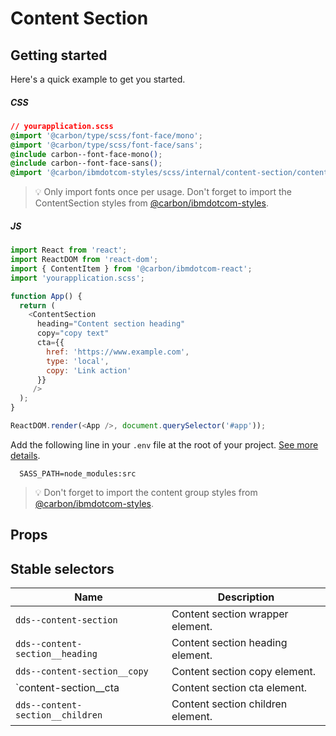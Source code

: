 
# Content Section

## Getting started

Here's a quick example to get you started.

##### CSS

```css
// yourapplication.scss
@import '@carbon/type/scss/font-face/mono';
@import '@carbon/type/scss/font-face/sans';
@include carbon--font-face-mono();
@include carbon--font-face-sans();
@import '@carbon/ibmdotcom-styles/scss/internal/content-section/content-section';
```

> 💡 Only import fonts once per usage. Don't forget to import the ContentSection
> styles from
> [@carbon/ibmdotcom-styles](https://github.com/carbon-design-system/carbon-for-ibm-dotcom/blob/main/packages/styles).

##### JS

```javascript
import React from 'react';
import ReactDOM from 'react-dom';
import { ContentItem } from '@carbon/ibmdotcom-react';
import 'yourapplication.scss';

function App() {
  return (
    <ContentSection
      heading="Content section heading"
      copy="copy text"
      cta={{
        href: 'https://www.example.com',
        type: 'local',
        copy: 'Link action'
      }}
     />
  );
}

ReactDOM.render(<App />, document.querySelector('#app'));
```

Add the following line in your `.env` file at the root of your project.
[See more details](https://github.com/carbon-design-system/carbon-for-ibm-dotcom/tree/main/packages/styles#usage).

```
  SASS_PATH=node_modules:src
```

> 💡 Don't forget to import the content group styles from
> [@carbon/ibmdotcom-styles](https://github.com/carbon-design-system/carbon-for-ibm-dotcom/blob/main/packages/styles).

## Props

<Props of={ContentSection} />

## Stable selectors

| Name                               | Description                        |
| ---------------------------------- | ---------------------------------- |
| `dds--content-section`             | Content section wrapper element.   |
| `dds--content-section__heading`    | Content section heading element.   |
| `dds--content-section__copy`       | Content section copy element.      |
| `content-section__cta              | Content section cta element.       |
| `dds--content-section__children`   | Content section children element.  |

<Description markdown={contributing} />

